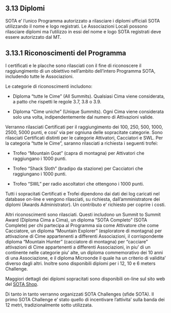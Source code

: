 ## 3.13 Diplomi

SOTA e' l'unico Programma autorizzato a rilasciare i diplomi ufficiali SOTA utilizzando il nome e logo registrati. Le Associazioni Locali possono rilasciare diplomi ma l'utilizzo in essi del nome e logo SOTA registrati deve essere autorizzato dal MT.

## 3.13.1 Riconoscimenti del Programma

I certificati e le placche sono rilasciati con il fine di riconoscere il raggiungimento di un obiettivo nell'ambito dell'intero Programma SOTA, includendo tutte le Associazioni.

Le categorie di riconoscimenti includono:

- Diploma "tutte le Cime" (All Summits). Qualsiasi Cima viene considerata, a patto che rispetti le regole 3.7, 3.8 o 3.9.

- Diploma "Cime uniche" (Unique Summits). Ogni Cima viene considerata solo una volta, indipendentemente dal numero di Attivazioni valide.

Verranno rilasciati Certificati per il raggiungimento dei 100, 250, 500, 1000, 2500, 5000 punti, e cosi' via per ogniuna delle sopracitate categorie. Sono rilasciati Certificati distinti per le categorie Attivatori, Cacciatori e SWL.
Per la categoria "tutte le Cime", saranno rilasciati a richiesta i seguenti trofei:

- Trofeo "Mountain Goat" (capra di montagna) per Attivatori che raggiungano i 1000 punti.

- Trofeo "Shack Sloth" (bradipo da stazione) per Cacciatori che raggiungano i 1000 punti.

- Trofeo "SWL" per radio ascoltatori che ottengono i 1000 punti.

Tutti i sopracitati Certificati e Trofei dipendono dai dati dei log caricati nel database on-line e vengono rilasciati, su richiesta, dall'amministratore dei diplomi (Awards Administrator). Un contributo e' richiesto per coprire i costi.

Altri riconoscimenti sono rilasciati. Questi includono un Summit to Summit Award (Diploma Cima a Cima), un diploma "SOTA Completo" (SOTA Complete) per chi partecipa al Programma sia come Attivatore che come Cacciatore, un diploma "Mountain Explorer" (esploratore di montagna) per attivazione di Cime appartenenti a differenti Associazioni, il corrispondente diploma "Mountain Hunter" (cacciatore di montagna) per "cacciare" attivazioni di Cime appartenenti a differenti Associazioni, in piu' di un continente nelle categorie piu' alte, un diploma commemorativo dei 10 anni di una Associazione, e il diploma Microonde il quale ha un criterio di validita' diverso dagli altri. Inoltre sono disponibili diplomi per i 12, 10 e 6 meters Challenge.

Maggiori dettagli dei diplomi sopracitati sono disponibili on-line sul sito web del [SOTA Shop](http://www.sota-shop.co.uk/).

Di tanto in tanto verranno organizzati SOTA Challenges (sfide SOTA). Il primo SOTA Challenge e' stato quello di incentivare l'attivita' sulla banda dei 12 metri, tradizionalmente sotto utilizzata.